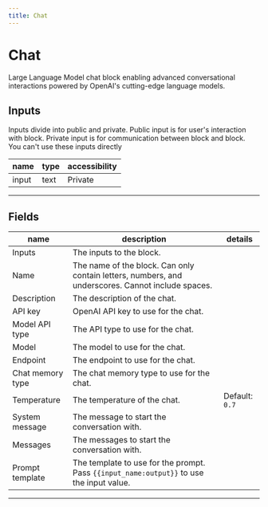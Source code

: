 ```yaml
---
title: Chat
---
```


# Chat
Large Language Model chat block enabling advanced conversational interactions powered by OpenAI's cutting-edge language models.

## Inputs
Inputs divide into public and private. Public input is for user's interaction with block. Private input is for communication between block and block. You can't use these inputs directly

| name | type | accessibility |
|------|------|---------------|
| input | text | Private |
---
## Fields
| name | description | details |
|------|-------------|------------|
| Inputs | The inputs to the block.
Name | The name of the block. Can only contain letters, numbers, and underscores. Cannot include spaces.
Description | The description of the chat.| 
API key | OpenAI API key to use for the chat.| 
Model API type | The API type to use for the chat.| 
Model | The model to use for the chat.| 
Endpoint | The endpoint to use for the chat.| 
Chat memory type | The chat memory type to use for the chat.| 
Temperature | The temperature of the chat. | Default: `0.7`| 
System message | The message to start the conversation with.| 
Messages | The messages to start the conversation with.| 
Prompt template | The template to use for the prompt. Pass `{{input_name:output}}` to use the input value.

---
    